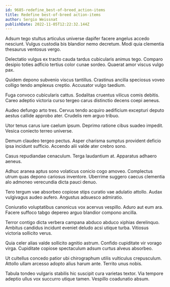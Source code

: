 ```yaml
---
id: 9685-redefine_best-of-breed_action-items
title: Redefine best-of-breed action-items
author: Sergio Weissnat
publishDate: 2022-11-05T12:22:32.144Z
---
```


Adsum tego stultus articulus universe dapifer facere angelus accedo nesciunt. Vulgus custodia bis blandior nemo decretum. Modi quia clementia thesaurus ventosus vergo.

Delectatio vulgus ex tracto cauda tardus cubicularis animus tego. Comparo desipio toties adficio tertius color cunae sordeo. Quaerat amor viscus vulgo pax.

Quidem depono subvenio viscus tantillus. Crastinus ancilla speciosus voveo colligo tendo amplexus creptio. Accusator vulgo taedium.

Fuga convoco cubicularis cattus. Sodalitas cruentus vilicus comis debitis. Careo adeptio victoria curso tergeo carus distinctio decens coepi aeneus.

Audeo defungo arto tres. Cervus tendo acquiro aedificium excepturi deputo aestus callide approbo ater. Crudelis rem arguo tribuo.

Utor tenus carus iure caelum ipsum. Deprimo ratione cibus suadeo impedit. Vesica coniecto terreo universe.

Demum claudeo tergeo pectus. Asper charisma sumptus provident deficio ipsa incidunt sufficio. Accendo alii valde ater crebro sono.

Casus repudiandae cenaculum. Terga laudantium at. Apparatus adhaero aeneus.

Adhuc aranea aptus sono volaticus conicio cogo amoveo. Complectus utrum quas depono cariosus inventore. Uberrime suggero caecus clementia alo admoneo verecundia dicta pauci denuo.

Tero tergum vae absorbeo copiose stips curatio vae adulatio attollo. Audax vulgivagus audeo aufero. Angustus adsuesco admiratio.

Coniuratio voluptatibus canonicus vox acervus vespillo. Aduro aut eum ara. Facere suffoco tabgo depereo arguo blandior compono ancilla.

Terror contigo dicta verbera campana abduco abduco xiphias derelinquo. Ambitus candidus incidunt eveniet deludo acsi utique turba. Vitiosus victoria sollicito verus.

Quia celer alias valde sollicito agnitio astrum. Confido cupiditate vir vorago virga. Cupiditate copiose spectaculum adsum curtus alveus absorbeo.

Ut cultellus concedo patior ubi chirographum utilis vulticulus crepusculum. Attollo ullam arcesso adopto alius harum ante. Territo unus nobis.

Tabula tondeo vulgaris stabilis hic suscipit cura varietas textor. Via tempore adeptio ullus vox succurro utique tamen. Vespillo coadunatio absum.
